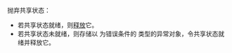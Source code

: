 {{cpp/thread/promise/title|~promise}}
{{cpp/thread/promise/navbar}}
{{ddcl|since=c++11|
~promise();
}}

抛弃共享状态：
* 若共享状态就绪，则[[cpp/thread/promise|释放]]它。
* 若共享状态未就绪，则存储以 {{lc|std::future_errc::broken_promise}} 为错误条件的 {{lc|std::future_error}} 类型的异常对象，令共享状态就绪并释放它。

{{langlinks|de|en|es|fr|it|ja|pt|ru}}